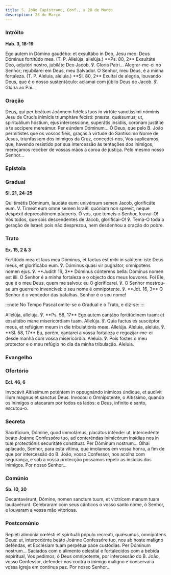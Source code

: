 ```yaml
---
title: S. João Capistrano, Conf., a 28 de Março
description: 28 de Março
---
```


### Intróito

**Hab. 3, 18-19**

<div class="side-by-side not-content">
  <span>
    Ego autem in Dómino gaudébo: et exsultábo in Deo, Jesu meo: Deus Dóminus
    fortitúdo mea. (T. P. Allelúja, allelúja.) **Ps. 80, 2** Exsultáte Deo,
    adjutóri nostro, jubiláte Deo Jacob. ℣. Gloria Patri...
  </span>
  <span>
    Alegrar-me-ei no Senhor; rejubilarei em Deus, meu Salvador. O Senhor, meu
    Deus, é a minha fortaleza. (T. P. Aleluia, aleluia.) **Sl. 80, 2** Exultai
    de alegria, louvando Deus, que é o nosso sustentáculo: aclamai com júbilo
    Deus de Jacob. ℣. Glória ao Pai...
  </span>
</div>

### Oração

<div class="side-by-side not-content">
  <span>
    Deus, qui per beátum Joánnem fidéles tuos in virtúte sanctíssimi nóminis
    Jesu de Crucis inimícis triumpháre fecísti: præsta, quǽsumus; ut,
    spirituálium hóstium, ejus intercessióne, superátis insídiis, corónam
    justítiæ a te accípere mereámur. Per eúndem Dóminum...
  </span>
  <span>
    Ó Deus, que pelo B. João permitistes que os vossos fiéis, graças à virtude
    do Santíssimo Nome de Jesus, triunfassem dos inimigos da Cruz, concedei-nos,
    Vos suplicamos, que, havendo resistido por sua intercessão às tentações dos
    inimigos, mereçamos receber de vossas mãos a coroa de justiça. Pelo mesmo
    nosso Senhor...
  </span>
</div>

### Epístola


<LinkCard
  href="/missal/comum/4martirnaopontifice1#epístola"
  title="Mártir não Pontífice - Missa In virtúte tua"
/>

### Gradual

**Sl. 21, 24-25**

<div class="side-by-side not-content">
  <span>
    Qui timétis Dóminum, laudáte eum: univérsum semen Jacob, glorificáte eum. V.
    Timeat eum omne semen Israël: quóniam non sprevit, neque despéxit
    deprecatiónem páuperis.
  </span>
  <span>
    Ó vós, que temeis o Senhor, louvai-O! Vós todos, que sois descendentes de
    Jacob, glorificai-O! ℣. Tema-O toda a geração de Israel: pois não desprezou,
    nem desdenhou a oração do pobre.
  </span>
</div>

### Trato

**Ex. 15, 2 & 3**

<div class="side-by-side not-content">
  <span>
    Fortitúdo mea et laus mea Dóminus, et factus est mihi in salútem: iste Deus
    meus, et glorificábo eum. ℣. Dóminus quasi vir pugnátor, omnípotens nomen
    ejus. ℣. **Judith 16, 3** Dóminus cónterens bella: Dóminus nomen est illi.
  </span>
  <span>
    O Senhor é a minha fortaleza e o objecto dos meus louvores. Foi Ele, que é o
    meu Deus, quem me salvou: eu O glorificarei. ℣. O Senhor mostrou-se um
    guerreiro invencível: o seu nome é omnipotente. ℣. **Jdt. 16, 3** O Senhor é
    o vencedor das batalhas. Senhor é o seu nome!
  </span>
</div>

:::note
No Tempo Pascal omite-se o Gradual e o Trato, e diz-se:
:::

<div class="side-by-side not-content">

<span>
Allelúja, allelúja. ℣. **Ps. 58, 17** Ego autem cantábo fortitúdinem tuam: et exsultábo mane misericórdiam tuam. Allelúja. ℣. Quia factus es suscéptor meus, et refúgium meum in die tribulatiónis meæ. Allelúja.

</span>
<span>
Aleluia, aleluia. ℣. **Sl. 58, 17** Eu, porém, cantarei a vossa fortaleza e regozijar-me-ei desde manhã com vossa misericórdia. Aleluia. ℣. Pois fostes o meu protector e o meu refúgio no dia da minha tribulação. Aleluia.
</span>
</div>

### Evangelho

<LinkCard
  href="/missal/pentecostes/quintafeirapentecostes#evangelho"
  title="Quinta-feira de Pentecostes - Estação em S. Lourenço fora de Muros"
/>

<LinkCard
  href="/missal/pentecostes/quintafeirapentecostes#evangelho"
  title="Quinta-feira de Pentecostes - Estação em S. Lourenço fora de Muros"
/>

### Ofertório

**Ecl. 46, 6**

<div class="side-by-side not-content">
  <span>
    Invocávit Altíssimum poténtem in oppugnándo inimícos úndique, et audívit
    illum magnus et sanctus Deus.
  </span>
  <span>
    Invocou o Omnipotente, o Altíssimo, quando os inimigos o atacaram por todos
    os lados: e Deus, infinito e santo, escutou-o.
  </span>
</div>

### Secreta

<div class="side-by-side not-content">
  <span>
    Sacrifícium, Dómine, quod immolámus, placátus inténde: ut, intercedénte
    beáto Joánne Confessóre tuo, ad conteréndas inimicórum insídias nos in tuæ
    protectiónis securitáte constítuat. Per Dóminum nostrum...
  </span>
  <span>
    Olhai aplacado, Senhor, para esta vítima, que imolamos em vossa honra, a fim
    de que por intercessão do B. João, vosso Confessor, nos acolha com
    segurança, e sob a vossa protecção possamos repelir as insídias dos
    inimigos. Por nosso Senhor...
  </span>
</div>

### Comúnio

**Sb. 10, 20**

<div class="side-by-side not-content">
  <span>
    Decantavérunt, Dómine, nomen sanctum tuum, et victrícem manum tuam
    laudavérunt.
  </span>
  <span>
    Celebraram com seus cânticos o vosso santo nome, ó Senhor, e louvaram a
    vossa mão vitoriosa.
  </span>
</div>

### Postcomúnio

<div class="side-by-side not-content">
  <span>
    Repléti alimónia cœlésti et spirituáli pópulo recreáti, quǽsumus, omnípotens
    Deus: ut, intercedénte beáto Joánne Confessóre tuo, nos ab hoste malígno
    deféndas, et Ecclésiam tuam perpétua pace custódias. Per Dóminum nostrum...
  </span>
  <span>
    Saciados com o alimento celestial e fortalecidos com a bebida espiritual,
    Vos pedimos, ó Deus omnipotente, por intercessão do B. João, vosso
    Confessor, defendei-nos contra o inimigo maligno e conservai a vossa Igreja
    em contínua paz. Por nosso Senhor...
  </span>
</div>
